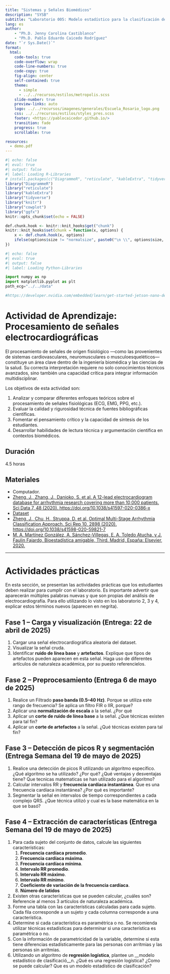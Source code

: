 ```yaml
---
title: "Sistemas y Señales Biomédicos"
description: "SYSB"
subtitle: "Laboratorio 005: Modelo estadístico para la clasificación de arritmias"
lang: es
author: 
    - "Ph.D. Jenny Carolina Castiblanco"
    - "Ph.D. Pablo Eduardo Caicedo Rodríguez"
date: "`r Sys.Date()`"
format:
  html: 
    code-tools: true
    code-overflow: wrap
    code-line-numbers: true
    code-copy: true
    fig-align: center
    self-contained: true
    theme: 
      - simple
      - ../../recursos/estilos/metropolis.scss
    slide-number: true
    preview-links: auto
    logo: ../../recursos/imagenes/generales/Escuela_Rosario_logo.png
    css: ../../recursos/estilos/styles_pres.scss
    footer: <https://pablocaicedor.github.io/>
    transition: fade
    progress: true
    scrollable: true

resources:
  - demo.pdf
---
```


```r
#| echo: false
#| eval: true
#| output: false
#| label: Loading R-Libraries
# install.packages(c("DiagrammeR", "reticulate", "kableExtra", "tidyverse", "knitr", "cowplot", "ggfx"))
library("DiagrammeR")
library("reticulate")
library("kableExtra")
library("tidyverse")
library("knitr")
library("cowplot")
library("ggfx")
knitr::opts_chunk$set(echo = FALSE)

def.chunk.hook <- knitr::knit_hooks$get("chunk")
knitr::knit_hooks$set(chunk = function(x, options) {
    x <- def.chunk.hook(x, options)
    ifelse(options$size != "normalsize", paste0("\n \\", options$size, "\n\n", x, "\n\n \\normalsize"), x)
})
```

```python
#| echo: false
#| eval: true
#| output: false
#| label: Loading Python-Libraries

import numpy as np
import matplotlib.pyplot as plt
path_ecg="../../data"

#https://developer.nvidia.com/embedded/learn/get-started-jetson-nano-devkit#write

```

# **Actividad de Aprendizaje: Procesamiento de señales electrocardiográficas**

El procesamiento de señales de origen fisiológico —como las provenientes de sistemas cardiovasculares, neuromusculares o musculoesqueléticos— constituye un área clave dentro de la ingeniería biomédica y las ciencias de la salud. Su correcta interpretación requiere no solo conocimientos técnicos avanzados, sino también una capacidad crítica para integrar información multidisciplinar. 

Los objetivos de esta actividad son:
 
#. Analizar y comparar diferentes enfoques teóricos sobre el procesamiento de señales fisiológicas (ECG, EMG, PPG, etc.).
#. Evaluar la calidad y rigurosidad técnica de fuentes bibliográficas científicas.
#. Fomentar el pensamiento crítico y la capacidad de síntesis de los estudiantes.
#. Desarrollar habilidades de lectura técnica y argumentación científica en contextos biomédicos.

## **Duración** 
4.5 horas

## **Materiales**
- Computador.
- [Zheng, J., Zhang, J., Danioko, S. et al. A 12-lead electrocardiogram database for arrhythmia research covering more than 10,000 patients. Sci Data 7, 48 (2020). https://doi.org/10.1038/s41597-020-0386-x](https://www.nature.com/articles/s41597-020-0386-x)
- [Dataset](https://physionet.org/content/ecg-arrhythmia/1.0.0/)
- [Zheng, J., Chu, H., Struppa, D. et al. Optimal Multi-Stage Arrhythmia Classification Approach. Sci Rep 10, 2898 (2020). https://doi.org/10.1038/s41598-020-59821-7](https://www.nature.com/articles/s41598-020-59821-7)
- [M. A. Martínez González, A. Sánchez-Villegas, E. A. Toledo Atucha, y J. Faulin Fajardo, Bioestadística amigable, Third. Madrid, España: Elsevier, 2020.]()

---

# Actividades prácticas

En esta sección, se presentan las actividades prácticas que los estudiantes deben realizar para cumplir con el laboratorio. Es importante advertir que aparecerán múltiples palabras nuevas y que son propias del análisis de electrocardiografía. Para ello utilizando lo visto en los laboratorio 2, 3 y 4, explicar estos términos nuevos (aparecen en negrita).

## Fase 1 – Carga y visualización (Entrega: 22 de abril de 2025)

#. Cargar una señal electrocardiográfica aleatoria del dataset.
#. Visualizar la señal cruda.
#. Identificar __ruido de línea base__ y __artefactos__. Explique que tipos de artefactos pueden aparecen en esta señal. Haga uso de diferentes artículos de naturaleza académica, por su puesto referencielos.

## Fase 2 – Preprocesamiento (Entrega 6 de mayo de 2025)

#. Realice un Filtrado __paso banda (0.5–40 Hz)__. Porque se utiliza este rango de frecuencia? Se aplica un filtro FIR o IIR, porque?
#. Aplicar una __normalización de escala__ a la señal. ¿Por qué
#. Aplicar un __corte de ruido de línea base__ a la señal. ¿Que técnicas existen para tal fin?
#. Aplicar un __corte de artefactos__ a la señal. ¿Qué técnicas existen para tal fin?

## Fase 3 – Detección de picos R y segmentación (Entrega Semana del 19 de mayo de 2025)

#. Realice una detección de picos R utilizando un algoritmo específico. ¿Qué algoritmo se ha utilizado? ¿Por qué? ¿Qué ventajas y desventajas tiene? Que tecnicas matematicas se han utilizado para el algoritmo?
#. Calcular intervalos RR y __frecuencia cardíaca instantánea__. Que es una frecuencia cardíaca instantánea? ¿Por qué es importante?
#. Segmentar la señal en intervalos de tiempo correspondientes a cada complejo QRS. ¿Que técnica utilizó y cual es la base matemática en la que se basó?

## Fase 4 – Extracción de características (Entrega Semana del 19 de mayo de 2025)

#. Para cada sujeto del conjunto de datos, calcule las siguientes características:
    #. __Frecuencia cardíaca promedio__.
    #. __Frecuencia cardíaca máxima__.
    #. __Frecuencia cardíaca mínima__.
    #. __Intervalo RR promedio__.
    #. __Intervalo RR máximo__.
    #. __Intervalo RR mínimo__.
    #. __Coeficiente de variación de la frecuencia cardíaca__.
    #. __Número de latidos__
#. Existen otras características que se pueden calcular, ¿cuáles son? Referencie al menos 3 artículos de naturaleza académica.
#. Forme una tabla con las características calculadas para cada sujeto. Cada fila corresponde a un sujeto y cada columna corresponde a una característica.
#. Determine si cada característica es paramétrica o no. Se recomienda utilizar técnicas estadísticas para determinar si una característica es paramétrica o no.
#. Con la información de parametricidad de la variable, determine si esta tiene diferencias estadísticamente para las personas con arritmias y las personas sin arritmias.
#. Utilizando un algoritmo de __regresión logística__, plantee un __modelo estadístico de clasificació__n. ¿Qué es una regresión logística? ¿Como se puede calcular? Que es un modelo estadístico de clasificación?